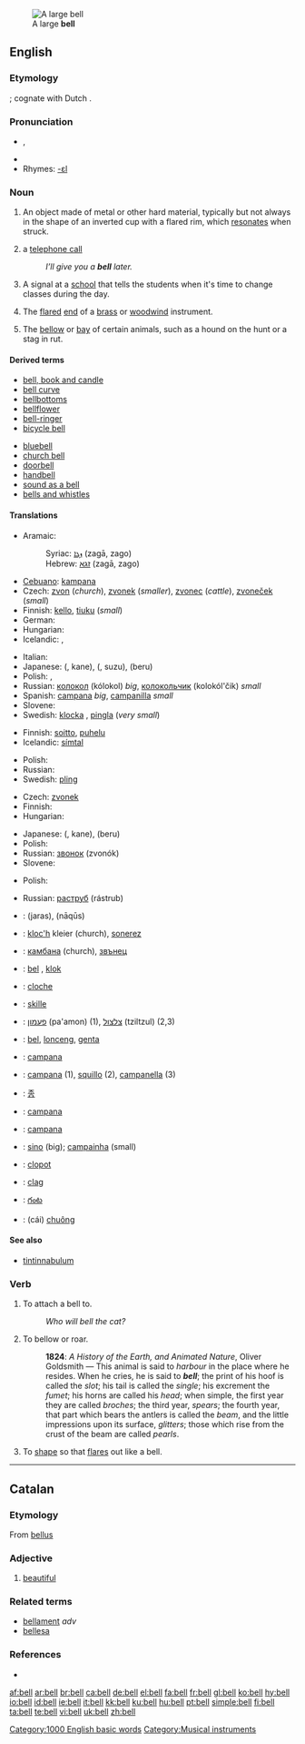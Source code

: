{{see|Bell|bel}}
[[Image:Dzwon z Jasnej Góry.jpg|thumb|A large '''bell''']]
==English==

{{wikipedia}}

===Etymology===
{{OE.}} {{term|belle}}; cognate with Dutch {{term|bel}}.

===Pronunciation===
*{{IPA|/bɛl/}}, {{SAMPA|/bEl/}}
*{{audio|en-us-bell.ogg|Audio (US)}}
*Rhymes: [[Rhymes:English:-ɛl|-ɛl]]

===Noun===
{{en-noun}}

# An object made of metal or other hard material, typically but not always in the shape of an inverted cup with a flared rim, which [[resonate]]s when struck.
# {{context|mostly|UK|informal}} a [[telephone call]]
#: ''I’ll give you a '''bell''' later.''
# A signal at a [[school]] that tells the students when it's time to change classes during the day.
# {{music}} The [[flared]] [[end]] of a [[brass]] or [[woodwind]] instrument.
# The [[bellow]] or [[bay]] of certain animals, such as a hound on the hunt or a stag in rut.

====Derived terms====
{{rel-top|terms related to bell (noun)}}
*[[bell, book and candle]]
*[[bell curve]]
*[[bellbottoms]]
*[[bellflower]]
*[[bell-ringer]]
*[[bicycle bell]]
{{rel-mid}}
*[[bluebell]]
*[[church bell]]
*[[doorbell]]
*[[handbell]]
*[[sound as a bell]]
*[[bells and whistles‎]]
{{rel-bottom}}

====Translations====
{{trans-top|metallic resonating object}}
*Aramaic:
*: Syriac: [[ܙܓܐ]] (zagā, zago) {{m}}
*: Hebrew: [[זגא]] (zagā, zago) {{m}}
* [[Cebuano]]: [[kampana]]
* Czech: [[zvon]] {{m}} (''church''), [[zvonek]] {{m}} (''smaller''),  [[zvonec]] {{m}} (''cattle''), [[zvoneček]] {{m}} (''small'')
* Finnish: [[kello]], [[tiuku]] (''small'')
* German: {{t+|de|Glocke|f}}
* Hungarian: {{t+|hu|harang}}
* Icelandic: {{t+|is|bjalla|f}}, {{t+|is|klukka|f}}
{{trans-mid}}
* Italian: {{t+|it|campana|f}}
* Japanese: {{JAchar|[[鐘]]}} ({{JAchar|[[かね]]}}, kane), {{JAchar|[[鈴]]}} ({{JAchar|[[すず]]}}, suzu), {{JAchar|[[ベル]]}} (beru)
* Polish: {{t|pl|dzwon|m}}, {{t|pl|dzwonek|m}}
* Russian: [[колокол]] (kólokol) {{m}} ''big'', [[колокольчик]] (kolokól'čik) {{m}} ''small''
* Spanish: [[campana]] {{f}} ''big'', [[campanilla]] {{f}} ''small''
* Slovene: {{t-|sl|zvon|m}}
* Swedish: [[klocka]] {{c}}, [[pingla]] {{c}} (''very small'')
{{trans-bottom}}

{{trans-top|a telephone call}}
* Finnish: [[soitto]], [[puhelu]]
* Icelandic: [[símtal]] {{n}}
{{trans-mid}}
* Polish: {{t|pl|dzwonek|m}}
* Russian: {{t+|ru|звонок|m|tr=zvonók|sc=Cyrl}}
* Swedish: [[pling]] {{n}}
{{trans-bottom}}

{{trans-top|signal at a school}}
* Czech: [[zvonek]] {{m}}
* Finnish: {{t+|fi|kello}}
* Hungarian: {{t|hu|csengő}}
{{trans-mid}}
* Japanese: {{JAchar|[[鐘]]}} ({{JAchar|[[かね]]}}, kane), {{JAchar|[[ベル]]}} (beru)
* Polish: {{t|pl|dzwonek|m}}
* Russian: [[звонок]] (zvonók) {{m}}
* Slovene: {{t+|sl|zvonec|m}}
{{trans-bottom}}

{{trans-top|the flared end of a brass or woodwind instrument}}
* Polish: {{t|pl|czara|f}}
{{trans-mid}}
* Russian: [[раструб]] (rástrub) {{m}}
{{trans-bottom}}

{{checktrans-top}}
*{{ttbc|Arabic}}: {{ARchar|[[جرس]]}} (jaras), {{ARchar|[[ناقوس]]}} (nāqūs)
*{{ttbc|Breton}}: [[kloc'h]] {{m}} kleier {{p}} (church), [[sonerez]] {{f}}
*{{ttbc|Bulgarian}}: [[камбана]] {{f}} (church), [[звънец]] {{m}}
*{{ttbc|Dutch}}: [[bel]] {{m}}, [[klok]]
*{{ttbc|French}}: [[cloche]]
*{{ttbc|Frisian}}: [[skille]]
*{{ttbc|Hebrew}}: [[פעמון]] (pa'amon) {{m}} (1), [[צלצול]] (tziltzul) {{m}} (2,3)
*{{ttbc|Indonesian}}: [[bel]], [[lonceng]], [[genta]]
*{{ttbc|Interlingua}}: [[campana]]
{{checktrans-mid}}
*{{ttbc|Italian}}: [[campana]] {{f}} (1), [[squillo]] {{m}} (2), [[campanella]] {{f}} (3)
*{{ttbc|Korean}}: [[종]]
*{{ttbc|Latin}}: [[campana]] {{f}}
*{{ttbc|Occitan}}: [[campana]] {{f}}
*{{ttbc|Portuguese}}: [[sino]] {{m}} (big); [[campainha]] {{f}} (small)
*{{ttbc|Romanian}}: [[clopot]] {{n}}
*{{ttbc|Scottish Gaelic}}: [[clag]] {{m}}
*{{ttbc|Telugu}}: [[గంట]]
*{{ttbc|Vietnamese}}: (cái) [[chuông]]
{{checktrans-bottom}}

====See also====
*[[tintinnabulum]]

===Verb===
{{en-verb}}

# {{transitive}} To attach a bell to.
#: ''Who will bell the cat?''
# {{intransitive}} To bellow or roar.
#: '''1824''': ''A History of the Earth, and Animated Nature'', Oliver Goldsmith — This animal is said to ''harbour'' in the place where he resides. When he cries, he is said to '''''bell'''''; the print of his hoof is called the ''slot''; his tail is called the ''single''; his excrement the ''fumet''; his horns are called his ''head''; when simple, the first year they are called ''broches''; the third year, ''spears''; the fourth year, that part which bears the antlers is called the ''beam'', and the little impressions upon its surface, ''glitters''; those which rise from the crust of the beam are called ''pearls''.
# To [[shape]] so that [[flare]]s out like a bell.


[[Category:1000 English basic words]]

----

[[Category:Musical instruments]]

==Catalan==

===Etymology===
From {{L.|ca}} [[bellus]]

===Adjective===
{{ca-adj|f=bella|mpl=bells|fpl=belles}}

# [[beautiful]]

=== Related terms ===
*[[bellament]] ''adv''
*[[bellesa]] {{f}}

=== References ===
*{{R:IEC4}}

[[af:bell]]
[[ar:bell]]
[[br:bell]]
[[ca:bell]]
[[de:bell]]
[[el:bell]]
[[fa:bell]]
[[fr:bell]]
[[gl:bell]]
[[ko:bell]]
[[hy:bell]]
[[io:bell]]
[[id:bell]]
[[ie:bell]]
[[it:bell]]
[[kk:bell]]
[[ku:bell]]
[[hu:bell]]
[[pt:bell]]
[[simple:bell]]
[[fi:bell]]
[[ta:bell]]
[[te:bell]]
[[vi:bell]]
[[uk:bell]]
[[zh:bell]]